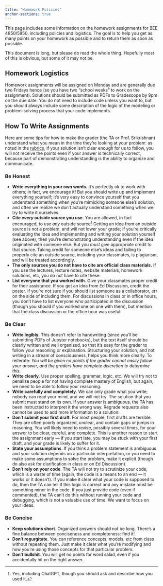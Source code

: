 ```yaml
---
title: "Homework Policies"
anchor-sections: true
---
```


This page includes some information on the homework assignments for BEE 4850/5850, including policies and logistics. The goal is to help you get as many points on your homework as possible and to return them as soon as possible.

This document is long, but please do read the whole thing. Hopefully most of this is obvious, but some of it may not be.

## Homework Logistics

Homework assignments will be assigned on Monday and are generally due two Fridays hence (so you have two "school weeks" to work on the assignment). Solutions should be submitted as PDFs to Gradescope by 9pm on the due date. You do not need to include code unless you want to, but you should always include some description of the logic of the modeling or problem-solving process that your code implements.

## How To Write Assignments

Here are some tips for how to make the grader (the TA or Prof. Srikrishnan) understand what you mean in the time they're looking at your problem: as noted in the [rubrics](../rubrics/standard.qmd), if your solution isn't clear enough for us to follow, you will not receive the points even if your answer is technically correct, because part of demonstrating understanding is the ability to organize and communicate.

### Be Honest

- **Write everything in your own words.** It's perfectly ok to work with others; in fact, we encourage it! But you should write up and implement everything yourself; it's very easy to convince yourself that you understand something when you're mimicking someone else's solution, and often we realize we don't actually understand something when we try to write it ourselves.
- **Cite *every* outside source you use.** You are allowed, in fact encouraged, to use *any* outside source^[Yes, including ChatGPT, though you should ask and describe how you used it.] Getting an idea from an outside source is not a problem, and will not lower your grade; if you're critically evaluating the idea and implementing and writing your solution yourself (see above), then you're demonstrating understanding even if the idea originated with someone else. But you *must* give appropriate credit to that source. Taking credit for someone else's ideas and failing to properly cite an outside source, including your classmates, is plagiarism, and will be treated accordingly.
- **The only sources you do not have to cite are official class materials.** If you use the lectures, lecture notes, website materials, homework solutions, etc, you do not have to cite these.
- **List everyone that you worked with.** Give your classmates proper credit for their assistance. If you get an idea from Ed Discussion, credit the poster. If you're not sure if you should list someone as a collaborator, err on the side of including them. For discussions in class or in office hours, you don't have to list everyone who participated in the discussion (though you should if you worked one on one with them), but mention that the class discussion or the office hour was useful.

### Be Clear

- **Write legibly**. This doesn't refer to handwriting (since you'll be submitting PDFs of Jupyter notebooks), but the text itself should be clearly written and well organized, so that it's easy for the grader to follow your reasoning or explanation. Structuring your solution, and not writing in a stream of consciousness, helps you think more clearly. To reiterate: *You will be given no points if the grader cannot easily follow your answer, and the graders have complete discretion to determine this.*
- **Write clearly**. Use proper spelling, grammar, logic, etc. We will try not to penalize people for not having complete mastery of English, but again, we need to be able to follow your reasoning.
- **Write carefully and completely**. We can only grade what you write; nobody can read your mind, and we will not try. The solution that you submit must stand on its own. If your answer is ambiguous, the TA has been instructed to interpret it the wrong way. Regrade requests also cannot be used to add more information to a solution.
- **Don't submit your first draft**. For most people, first drafts are terrible. They are often poorly organized, unclear, and contain gaps or jumps in reasoning. You will likely need to revise, possibly several times, for your answer to be clear, careful, and complete. This is another reason to start the assignment early --- if you start late, you may be stuck with your first draft, and your grade is likely to suffer for it.
- **State your assumptions**. If you think a problem statement is ambiguous and your solution depends on a particular interpretation, or you need to make some assumptions to solve the problem, make it explicit (though do also ask for clarification in class or on Ed Discussion).
- **Don't rely on your code**. The TA will not try to scrutinize your code, which is a waste of time (again, the code is a means to an end --- it works or it doesn't). If you make it clear what your code is supposed to do, then the TA can tell if this logic is correct and any mistake must be something minor in the code. If you just provide code (even if commented), the TA can't do this without running your code and debugging, which is not a valuable use of time. We want to focus on your ideas.

### Be Concise

- **Keep solutions short**. Organized answers should not be long. There's a fine balance between conciseness and completeness: find it!
- **Don't regurgitate**. You can reference concepts, models, etc from class without repeating them. Just make it clear what you're modifying and how you're using those concepts for that particular problem.
- **Don't bullshit**. You will get no points for word salad, even if you accidentally hit on the right answer.

